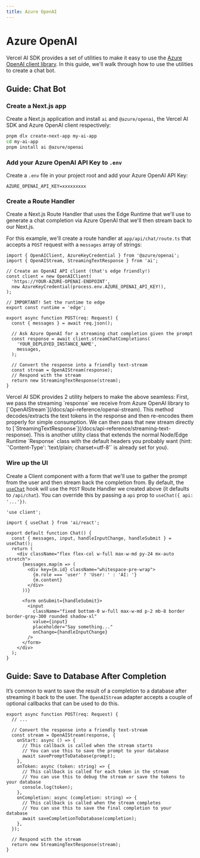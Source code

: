 ```yaml
---
title: Azure OpenAI
---
```



# Azure OpenAI

Vercel AI SDK provides a set of utilities to make it easy to use the [Azure OpenAI client library](https://learn.microsoft.com/en-us/javascript/api/overview/azure/openai-readme?view=azure-node-preview). In this guide, we'll walk through how to use the utilities to create a chat bot.

## Guide: Chat Bot

<Steps>

### Create a Next.js app

Create a Next.js application and install `ai` and `@azure/openai`, the Vercel AI SDK and Azure OpenAI client respectively:

```sh
pnpm dlx create-next-app my-ai-app
cd my-ai-app
pnpm install ai @azure/openai
```

### Add your Azure OpenAI API Key to `.env`

Create a `.env` file in your project root and add your Azure OpenAI API Key:

```env filename=".env"
AZURE_OPENAI_API_KEY=xxxxxxxxx
```

### Create a Route Handler

Create a Next.js Route Handler that uses the Edge Runtime that we'll use to generate a chat completion via Azure OpenAI that we'll then stream back to our Next.js.

For this example, we'll create a route handler at `app/api/chat/route.ts` that accepts a `POST` request with a `messages` array of strings:

```tsx filename="app/api/chat/route.ts" showLineNumbers
import { OpenAIClient, AzureKeyCredential } from '@azure/openai';
import { OpenAIStream, StreamingTextResponse } from 'ai';

// Create an OpenAI API client (that's edge friendly!)
const client = new OpenAIClient(
  'https://YOUR-AZURE-OPENAI-ENDPOINT',
  new AzureKeyCredential(process.env.AZURE_OPENAI_API_KEY!),
);

// IMPORTANT! Set the runtime to edge
export const runtime = 'edge';

export async function POST(req: Request) {
  const { messages } = await req.json();

  // Ask Azure OpenAI for a streaming chat completion given the prompt
  const response = await client.streamChatCompletions(
    'YOUR_DEPLOYED_INSTANCE_NAME',
    messages,
  );

  // Convert the response into a friendly text-stream
  const stream = OpenAIStream(response);
  // Respond with the stream
  return new StreamingTextResponse(stream);
}
```

<Callout>
  Vercel AI SDK provides 2 utility helpers to make the above seamless: First, we
  pass the streaming `response` we receive from Azure OpenAI library to
  [`OpenAIStream`](/docs/api-reference/openai-stream). This method
  decodes/extracts the text tokens in the response and then re-encodes them
  properly for simple consumption. We can then pass that new stream directly to
  [`StreamingTextResponse`](/docs/api-reference/streaming-text-response). This
  is another utility class that extends the normal Node/Edge Runtime `Response`
  class with the default headers you probably want (hint: `'Content-Type':
  'text/plain; charset=utf-8'` is already set for you).
</Callout>

### Wire up the UI

Create a Client component with a form that we'll use to gather the prompt from the user and then stream back the completion from.
By default, the [`useChat`](/docs/api-reference/use-chat) hook will use the `POST` Route Handler we created above (it defaults to `/api/chat`). You can override this by passing a `api` prop to `useChat({ api: '...'})`.

```tsx filename="app/page.tsx" showLineNumbers
'use client';

import { useChat } from 'ai/react';

export default function Chat() {
  const { messages, input, handleInputChange, handleSubmit } = useChat();
  return (
    <div className="flex flex-col w-full max-w-md py-24 mx-auto stretch">
      {messages.map(m => (
        <div key={m.id} className="whitespace-pre-wrap">
          {m.role === 'user' ? 'User: ' : 'AI: '}
          {m.content}
        </div>
      ))}

      <form onSubmit={handleSubmit}>
        <input
          className="fixed bottom-0 w-full max-w-md p-2 mb-8 border border-gray-300 rounded shadow-xl"
          value={input}
          placeholder="Say something..."
          onChange={handleInputChange}
        />
      </form>
    </div>
  );
}
```

</Steps>

## Guide: Save to Database After Completion

It’s common to want to save the result of a completion to a database after streaming it back to the user. The `OpenAIStream` adapter accepts a couple of optional callbacks that can be used to do this.

```tsx filename="app/api/completion/route.ts" showLineNumbers
export async function POST(req: Request) {
  // ...

  // Convert the response into a friendly text-stream
  const stream = OpenAIStream(response, {
    onStart: async () => {
      // This callback is called when the stream starts
      // You can use this to save the prompt to your database
      await savePromptToDatabase(prompt);
    },
    onToken: async (token: string) => {
      // This callback is called for each token in the stream
      // You can use this to debug the stream or save the tokens to your database
      console.log(token);
    },
    onCompletion: async (completion: string) => {
      // This callback is called when the stream completes
      // You can use this to save the final completion to your database
      await saveCompletionToDatabase(completion);
    },
  });

  // Respond with the stream
  return new StreamingTextResponse(stream);
}
```
